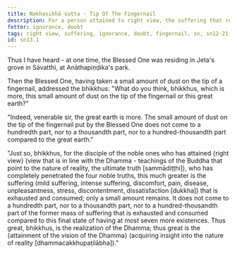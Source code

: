 ```yaml
---
title: Nakhasikhā sutta - Tip Of The Fingernail
description: For a person attained to right view, the suffering that remains is only a small amount compared to the suffering that has been exhausted and consumed.
fetter: ignorance, doubt
tags: right view, suffering, ignorance, doubt, fingernail, sn, sn12-21, sn13
id: sn13.1
---
```


Thus I have heard - at one time, the Blessed One was residing in Jeta's grove in Sāvatthi, at Anāthapiṇḍika's park.

Then the Blessed One, having taken a small amount of dust on the tip of a fingernail, addressed the bhikkhus: "What do you think, bhikkhus, which is more, this small amount of dust on the tip of the fingernail or this great earth?"

"Indeed, venerable sir, the great earth is more. The small amount of dust on the tip of the fingernail put by the Blessed One does not come to a hundredth part, nor to a thousandth part, nor to a hundred-thousandth part compared to the great earth."

"Just so, bhikkhus, for the disciple of the noble ones who has attained \{right view} (view that is in line with the Dhamma - teachings of the Buddha that point to the nature of reality, the ultimate truth [sammādiṭṭhi]), who has completely penetrated the four noble truths, this much greater is the suffering (mild suffering, intense suffering, discomfort, pain, disease, unpleasantness, stress, discontentment, dissatisfaction [dukkha]) that is exhausted and consumed; only a small amount remains. It does not come to a hundredth part, nor to a thousandth part, nor to a hundred-thousandth part of the former mass of suffering that is exhausted and consumed compared to this final state of having at most seven more existences. Thus great, bhikkhus, is the realization of the Dhamma; thus great is the \{attainment of the vision of the Dhamma} (acquiring insight into the nature of reality [dhammacakkhupaṭilābha])."